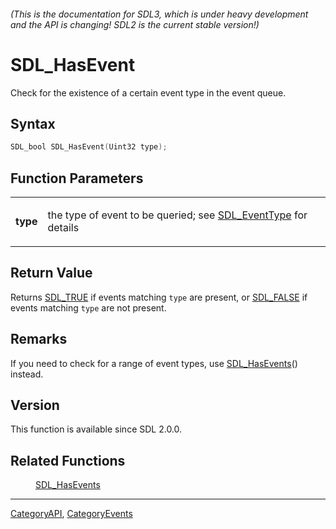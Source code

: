 ====== (This is the documentation for SDL3, which is under heavy development and the API is changing! SDL2 is the current stable version!) ======
= SDL_HasEvent =

Check for the existence of a certain event type in the event queue.

== Syntax ==

<syntaxhighlight lang='c'>
SDL_bool SDL_HasEvent(Uint32 type);
</syntaxhighlight>

== Function Parameters ==

{|
|'''type'''
|the type of event to be queried; see [[SDL_EventType]] for details
|}

== Return Value ==

Returns [[SDL_TRUE]] if events matching <code>type</code> are present, or
[[SDL_FALSE]] if events matching <code>type</code> are not present.

== Remarks ==

If you need to check for a range of event types, use [[SDL_HasEvents]]()
instead.

== Version ==

This function is available since SDL 2.0.0.

== Related Functions ==

:[[SDL_HasEvents]]

----
[[CategoryAPI]], [[CategoryEvents]]


